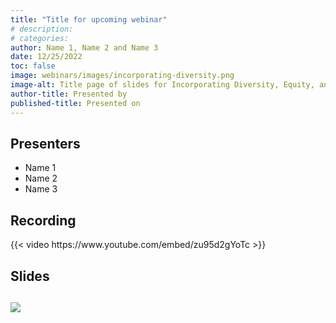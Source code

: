 ```yaml
---
title: "Title for upcoming webinar"
# description:
# categories:
author: Name 1, Name 2 and Name 3
date: 12/25/2022
toc: false
image: webinars/images/incorporating-diversity.png
image-alt: Title page of slides for Incorporating Diversity, Equity, and Inclusion Principles in Biostatistics Courses presentation
author-title: Presented by
published-title: Presented on
---
```

## Presenters
* Name 1
* Name 2
* Name 3

## Recording
{{< video https://www.youtube.com/embed/zu95d2gYoTc >}}

## Slides
[![](/webinars/images/incorporating-diversity.png)](https://drive.google.com/file/d/1mKil-a244bGMPzaV6TcpPY74asFbi6no/view)
---

